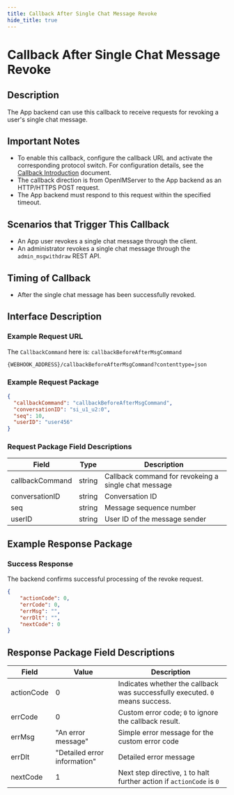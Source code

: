 ```yaml
---
title: Callback After Single Chat Message Revoke
hide_title: true
---
```


# Callback After Single Chat Message Revoke

## Description
The App backend can use this callback to receive requests for revoking a user's single chat message.

## Important Notes
- To enable this callback, configure the callback URL and activate the corresponding protocol switch. For configuration details, see the [Callback Introduction](../introduction) document.
- The callback direction is from OpenIMServer to the App backend as an HTTP/HTTPS POST request.
- The App backend must respond to this request within the specified timeout.

## Scenarios that Trigger This Callback
- An App user revokes a single chat message through the client.
- An administrator revokes a single chat message through the `admin_msgwithdraw` REST API.

## Timing of Callback
- After the single chat message has been successfully revoked.

## Interface Description

### Example Request URL
The `CallbackCommand` here is: `callbackBeforeAfterMsgCommand`

```plaintext
{WEBHOOK_ADDRESS}/callbackBeforeAfterMsgCommand?contenttype=json
```

### Example Request Package
```json
{
  "callbackCommand": "callbackBeforeAfterMsgCommand",
  "conversationID": "si_u1_u2:0",
  "seq": 10,
  "userID": "user456"
}
```

### Request Package Field Descriptions

| Field            | Type   | Description                                   |
|------------------|--------|-----------------------------------------------|
| callbackCommand  | string | Callback command for revokeing a single chat message |
| conversationID   | string | Conversation ID                               |
| seq              | string | Message sequence number                       |
| userID           | string | User ID of the message sender                |

## Example Response Package

### Success Response
The backend confirms successful processing of the revoke request.

```json
{
    "actionCode": 0,
    "errCode": 0,
    "errMsg": "",
    "errDlt": "",
    "nextCode": 0
}
```

## Response Package Field Descriptions

| Field         | Value                         | Description                                           |
|---------------|-------------------------------|-------------------------------------------------------|
| actionCode    | 0                             | Indicates whether the callback was successfully executed. `0` means success. |
| errCode       | 0                             | Custom error code; `0` to ignore the callback result. |
| errMsg        | "An error message"            | Simple error message for the custom error code        |
| errDlt        | "Detailed error information"  | Detailed error message                                |
| nextCode      | 1                             | Next step directive, `1` to halt further action if `actionCode` is `0` |

